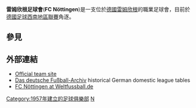 {{noteTA
|T=zh-hans:诺廷根足球俱乐部;zh-hk:諾丁根足球會;zh-hant:雷姆欣根足球俱樂部;
|1=zh-hans:诺廷根;zh-hk:諾丁根;zh-hant:雷姆欣根;
}}
{{Football club infobox |
  clubname = 諾丁根 <br> FC Nöttingen |
  image    = <!-- 檔案不存在 [[Image:FC_Nottingen.png|150px]] ，可從英文維基百科取得 -->|
  fullname = Fußball Club Nöttingen 1957 e. V.|
  nickname = |
  founded  = {{start date and age|df=yes|1957|7|2}}|
  ground   = Panoramastadion|
  capacity = 3,800|
  chairman = Dirk Steidl|
  manager  = [[Gerd_Dais|Gerd Dais]]|
  league =  [[德國足球西南地區聯賽|德國足球西南地區聯賽]] (IV)|
  season   = 2015–16 |
  position = [[巴登-符騰堡足球高級聯賽|巴登-符騰堡足球高級聯賽]] (V), 2 (升級)|
  pattern_la1=|pattern_b1=|pattern_ra1=|
  leftarm1=ffffff|body1=A020F0|rightarm1=ffffff|shorts1=ffffff|socks1=A020F0|
  pattern_la2=|pattern_b2=|pattern_ra2=|
  leftarm2=ffffff|body2=ffffff|rightarm2=ffffff|shorts2=ffffff|socks2=ffffff|
}}

'''雷姆欣根足球會'''('''FC Nöttingen''')是一支位於[[德國|德國]][[雷姆欣根|雷姆欣根]]的職業足球會，目前於[[德國足球西南地區聯賽|德國足球西南地區聯賽]]角逐。

==參見==
{{reflist}}

==外部連結==
*[http://www.fc-noettingen.de Official team site]{{Wayback|url=http://www.fc-noettingen.de/ |date=20200901205603 }}
*[http://www.f-archiv.de/ Das deutsche Fußball-Archiv]{{Wayback|url=http://www.f-archiv.de/ |date=20180427211758 }} historical German domestic league tables {{de icon}}
*[http://www.weltfussball.de/teams/fc-noettingen/ FC Nöttingen at Weltfussball.de]{{Wayback|url=http://www.weltfussball.de/teams/fc-noettingen/ |date=20160924120727 }}

[[Category:1957年建立的足球俱樂部|Category:1957年建立的足球俱樂部]]
[[Category:德國足球俱樂部|N]]